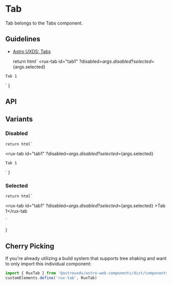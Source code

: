 
<Meta of={TabStories} />

# Tab

Tab belongs to the Tabs component.

## Guidelines

* [Astro UXDS: Tabs](https://www.astrouxds.com/components/tabs/)

    return html`
<rux-tab id="tab1"
    ?disabled=${args.disabled}
    ?selected=${args.selected}
>
    Tab 1
</rux-tab>
    `
}

<Canvas>
  <Story of={TabStories.Default_} />
</Canvas>

## API

<ArgsTable of="rux-tab" />

## Variants

### Disabled

    return html`
<rux-tab id="tab1"
    ?disabled=${args.disabled}
    ?selected=${args.selected}
>
    Tab 1
</rux-tab>
    `
}

<Canvas>
  <Story of={TabStories.Disabled_} />
</Canvas>

### Selected

    return html`
<rux-tab id="tab1" ?disabled=${args.disabled} ?selected=${args.selected}
    >Tab 1</rux-tab
>
    `
}

<Canvas>
  <Story of={TabStories.Selected_} />
</Canvas>

## Cherry Picking

If you're already utilizing a build system that supports tree shaking and want to only import this individual component:

```js
import { RuxTab } from '@astrouxds/astro-web-components/dist/components/rux-tab'
customElements.define('rux-tab', RuxTab)
```
